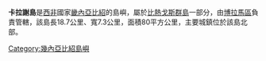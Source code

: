'''卡拉謝島'''是[[西非|西非]]國家[[畿內亞比紹|畿內亞比紹]]的島嶼，屬於[[比熱戈斯群島|比熱戈斯群島]]一部分，由[[博拉馬區|博拉馬區]]負責管轄，該島長18.7公里、寬7.3公里，面積80平方公里，主要城鎮位於該島北部。

{{GuineaBissau-stub}}

[[Category:幾內亞比紹島嶼|Category:幾內亞比紹島嶼]]